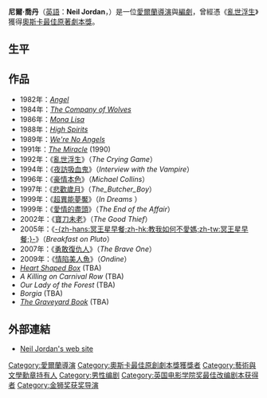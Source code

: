 {{noteTA
|G1=Movie
}}
{{Infobox entertainer
| type = 导演
| image = Neil Jordan.4756.jpg
| name = 尼爾·喬丹
| imagesize = 
| caption = Neil Jordan at the German premiere of ''The Brave One'', 2007
| birthdate = {{birth date and age|1950|2|25}}
| location = {{IRE}}[[斯萊戈|斯萊戈]] 
| birthname = Neil Patrick Jordan
| othername = 
| occupation  = [[導演|導演]]
| spouse = Brenda Rawn (2004 - present)
| children    = 
| academyawards = '''[[Academy_Award_for_Writing_Original_Screenplay|Best Original Screenplay]]''' <br> 1992 ''[[The_Crying_Game|The Crying Game]]''
| baftaawards = '''[[BAFTA_Award_for_Best_Film|Best British Film]]''' <br> 1992 ''[[The_Crying_Game|The Crying Game]]'' <br> '''[[BAFTA_Award_for_Best_Adapted_Screenplay|Best Adapted Screenplay]]''' <br> 1999 ''[[The_End_of_the_Affair|The End of the Affair]]''
| website     = 
| footnotes   = 
}}
'''尼爾·喬丹'''（[[英語|英語]]：'''Neil Jordan'''，{{bd|1950年|2月25日|catIdx=}}）是一位[[愛爾蘭|愛爾蘭]][[導演|導演]]與[[編劇|編劇]]，曾經憑《[[亂世浮生|亂世浮生]]》獲得[[奧斯卡|奧斯卡]][[奧斯卡最佳原著劇本獎|最佳原著劇本獎]]。

==生平==

==作品==
*1982年：''[[Angel_(1982_film)|Angel]]''
*1984年：''[[The_Company_of_Wolves|The Company of Wolves]]''
*1986年：''[[Mona_Lisa_(film)|Mona Lisa]]''
*1988年：''[[High_Spirits_(film)|High Spirits]]''
*1989年：''[[我們不是天使_(1989年電影)|We're No Angels]]''
*1991年：''[[The_Miracle_(1991_film)|The Miracle]]'' (1990)
*1992年：《[[亂世浮生|亂世浮生]]》（''The Crying Game''）
*1994年：《[[夜訪吸血鬼|夜訪吸血鬼]]》（''Interview with the Vampire''）
*1996年：《[[豪情本色|豪情本色]]》（''Michael Collins''）
*1997年：《[[悲歡歲月|悲歡歲月]]》（''The_Butcher_Boy''）
*1999年：《[[超異能夢魘|超異能夢魘]]》（''In Dreams'' ）
*1999年：《[[愛情的盡頭|愛情的盡頭]]》（''The End of the Affair''）
*2002年：《[[寶刀未老|寶刀未老]]》（''The Good Thief''）
*2005年：《[[冥王星早餐|-{zh-hans:冥王星早餐;zh-hk:教我如何不愛媽;zh-tw:冥王星早餐;}-]]》（''Breakfast on Pluto''）
*2007年：《[[勇敢復仇人|勇敢復仇人]]》（''The Brave One''）
*2009年：《[[情陷美人魚|情陷美人魚]]》（''Ondine''）
*''[[Heart-Shaped_Box_(novel)#Adaptations|Heart Shaped Box]]'' (TBA)
*''A Killing on Carnival Row'' (TBA)
*''Our Lady of the Forest'' (TBA)
*''Borgia'' (TBA)
*''[[The_Graveyard_Book#Film_adaptation|The Graveyard Book]]'' (TBA)

==外部連結==
*[https://web.archive.org/web/20051028075930/http://www.neiljordan.com/ Neil Jordan's web site]
{{奧斯卡最佳原創劇本獎}}
{{柏林影展最佳導演銀熊獎}}
{{鲁尼爱尔兰文学奖}}
{{倫敦影評人協會獎年度導演}}
{{英国电影学院奖最佳改編劇本}}
{{Authority control}}

{{DEFAULTSORT:Jordan, Neil}}
[[Category:愛爾蘭導演|Category:愛爾蘭導演]]
[[Category:奧斯卡最佳原創劇本獎獲獎者|Category:奧斯卡最佳原創劇本獎獲獎者]]
[[Category:藝術與文學勳章持有人|Category:藝術與文學勳章持有人]]
[[Category:男性编剧|Category:男性编剧]]
[[Category:英国电影学院奖最佳改编剧本获得者|Category:英国电影学院奖最佳改编剧本获得者]]
[[Category:金狮奖获奖导演|Category:金狮奖获奖导演]]